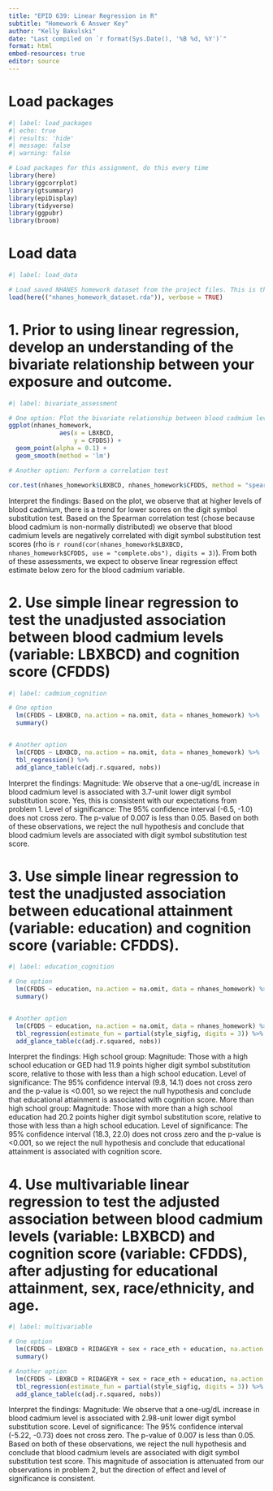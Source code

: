 ```yaml
---
title: "EPID 639: Linear Regression in R"
subtitle: "Homework 6 Answer Key"
author: "Kelly Bakulski"
date: "Last compiled on `r format(Sys.Date(), '%B %d, %Y')`"
format: html
embed-resources: true
editor: source
---
```




# Load packages

```r
#| label: load_packages
#| echo: true
#| results: 'hide'
#| message: false
#| warning: false

# Load packages for this assignment, do this every time
library(here)
library(ggcorrplot)
library(gtsummary)
library(epiDisplay)
library(tidyverse)
library(ggpubr)
library(broom)

```

# Load data
```r
#| label: load_data

# Load saved NHANES homework dataset from the project files. This is the dataset we built in homework 2
load(here(("nhanes_homework_dataset.rda")), verbose = TRUE)
```

# 1. Prior to using linear regression, develop an understanding of the bivariate relationship between your exposure and outcome.



```r
#| label: bivariate_assessment

# One option: Plot the bivariate relationship between blood cadmium levels (x- axis variable: LBXBCD) and cognition score (y-axis variable: CFDDS)
ggplot(nhanes_homework,
              aes(x = LBXBCD,
                  y = CFDDS)) +
  geom_point(alpha = 0.1) +
  geom_smooth(method = 'lm')

# Another option: Perform a correlation test

cor.test(nhanes_homework$LBXBCD, nhanes_homework$CFDDS, method = "spearman")

```
Interpret the findings: Based on the plot, we observe that at higher levels of blood cadmium, there is a trend for lower scores on the digit symbol substitution test. Based on the Spearman correlation test (chose because blood cadmium is non-normally distributed) we observe that blood cadmium levels are negatively correlated with digit symbol substitution test scores (rho is `r round(cor(nhanes_homework$LBXBCD, nhanes_homework$CFDDS, use = "complete.obs"), digits = 3)`). From both of these assessments, we expect to observe linear regression effect estimate below zero for the blood cadmium variable.


# 2. Use simple linear regression to test the unadjusted association between blood cadmium levels (variable: LBXBCD) and cognition score (CFDDS)

```r
#| label: cadmium_cognition

# One option
  lm(CFDDS ~ LBXBCD, na.action = na.omit, data = nhanes_homework) %>%
  summary()


# Another option
  lm(CFDDS ~ LBXBCD, na.action = na.omit, data = nhanes_homework) %>%
  tbl_regression() %>%
  add_glance_table(c(adj.r.squared, nobs))

```

Interpret the findings: Magnitude: We observe that a one-ug/dL increase in blood cadmium level is associated with 3.7-unit lower digit symbol substitution score. Yes, this is consistent with our expectations from problem 1. Level of significance: The 95% confidence interval (-6.5, -1.0) does not cross zero. The p-value of 0.007 is less than 0.05. Based on both of these observations, we reject the null hypothesis and conclude that blood cadmium levels are associated with digit symbol substitution test score. 


# 3. Use simple linear regression to test the unadjusted association between educational attainment (variable: education) and cognition score (variable: CFDDS).


```r
#| label: education_cognition

# One option
  lm(CFDDS ~ education, na.action = na.omit, data = nhanes_homework) %>%
  summary()


# Another option
  lm(CFDDS ~ education, na.action = na.omit, data = nhanes_homework) %>%
  tbl_regression(estimate_fun = partial(style_sigfig, digits = 3)) %>%
  add_glance_table(c(adj.r.squared, nobs))

```

Interpret the findings: 
High school group: Magnitude: Those with a high school education or GED had 11.9 points higher digit symbol substitution score, relative to those with less than a high school education. Level of significance: The 95% confidence interval (9.8, 14.1) does not cross zero and the p-value is <0.001, so we reject the null hypothesis and conclude that educational attainment is associated with cognition score. 
More than high school group: Magnitude: Those with more than a high school education had 20.2 points higher digit symbol substitution score, relative to those with less than a high school education. Level of significance: The 95% confidence interval (18.3, 22.0) does not cross zero and the p-value is <0.001, so we reject the null hypothesis and conclude that educational attainment is associated with cognition score. 



# 4. Use multivariable linear regression to test the adjusted association between blood cadmium levels (variable: LBXBCD) and cognition score (variable: CFDDS), after adjusting for educational attainment, sex, race/ethnicity, and age.

```r
#| label: multivariable

# One option
  lm(CFDDS ~ LBXBCD + RIDAGEYR + sex + race_eth + education, na.action = na.omit, data = nhanes_homework) %>%
  summary()

# Another option
  lm(CFDDS ~ LBXBCD + RIDAGEYR + sex + race_eth + education, na.action = na.omit, data = nhanes_homework) %>%
  tbl_regression(estimate_fun = partial(style_sigfig, digits = 3)) %>%
  add_glance_table(c(adj.r.squared, nobs))
```

Interpret the findings: Magnitude: We observe that a one-ug/dL increase in blood cadmium level is associated with 2.98-unit lower digit symbol substitution score. Level of significance: The 95% confidence interval (-5.22, -0.73) does not cross zero. The p-value of 0.007 is less than 0.05. Based on both of these observations, we reject the null hypothesis and conclude that blood cadmium levels are associated with digit symbol substitution test score. This magnitude of association is attenuated from our observations in problem 2, but the direction of effect and level of significance is consistent. 



